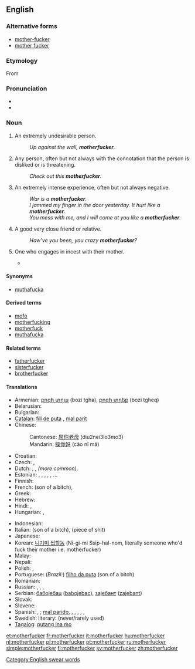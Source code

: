 ==English==

===Alternative forms===
* [[mother-fucker]]
* [[mother fucker]]

===Etymology===
From {{compound|mother|fucker}}

===Pronunciation===
* {{enPR|mŭth'er-fŭk'er, mŭth'ŭ-fŭk'er}}
* {{audio|en-us-motherfucker.ogg|Audio (US)}}

===Noun===
{{en-noun}}

# {{context|strongly|_|vulgar|offensive}} An extremely undesirable person.
#: ''Up against the wall, '''motherfucker'''.''
# {{context|strongly vulgar}} Any person, often but not always with the connotation that the person is disliked or is threatening.
#: ''Check out this '''motherfucker'''.''
# {{context|markedly vulgar}} An extremely intense experience, often but not always negative.
#: ''War is a '''motherfucker'''.''
#: ''I jammed my finger in the door yesterday. It hurt like a '''motherfucker'''.''
#: ''You mess with me, and I will come at you like a '''motherfucker'''.''
# {{context|teasingly|friendly|jokingly|vulgar}} A good very close friend or relative.
#: ''How’ve you been, you crazy '''motherfucker'''?''
# {{context|literally|vulgar}} One who engages in incest with their mother.
#* {{seeCites}}

====Synonyms====
* [[muthafucka]]

====Derived terms====
* [[mofo]]
* [[motherfucking]]
* [[motherfuck]]
* [[muthafucka]]

====Related terms====
* [[fatherfucker]]
* [[sisterfucker]]
* [[brotherfucker]]

====Translations====
{{trans-top|generic term of abuse}}
* Armenian: [[բոզի տղա]] (bozi tgha), [[բոզի տղեք]] (bozi tgheq) {{p}}
* Belarusian: {{t-|be|ублюдок|tr=ubludok|xs=Belarusian}}
* Bulgarian: {{t|bg|копеле|tr=kopele}}
* [[Catalan]]: [[fill de puta]] {{m}}, [[mal parit]] {{m}}
* Chinese:
*: Cantonese: [[屌你老母]] (diu2nei3lo3mo3)
*: Mandarin: [[操你妈]] (cāo nǐ mā)
* Croatian: {{t|hr|mamojebac}}
* Czech: {{t+|cs|zkurvysyn|m}}, {{t+|cs|mamrd|m}}
* Dutch: {{t|nl|moederneuker}} {{italbrac|never used except to be funny}}, {{t-|nl|kankerlijer}}, {{t-|nl|mogool}} ''(more common)''.
* Estonian: {{t-|et|pede}}, {{t+|et|pederast}}, {{t|et|piider}}, {{t+|et|munn}}, {{t|et|türapea}}, {{t|et|vitupea}} ...
* Finnish: {{t+|fi|kusipää}}
* French: {{t+|fr|fils de pute}} (son of a bitch), {{t|fr|nique ta mère}}
* Greek: {{t|el|paliogamiolis, paliopaparas|sc=Grek}}
* Hebrew: {{t-|he|בן זונה|tr=ben zona}}
* Hindi: {{t-|hi|मादरचोद|tr=madarchod|xs=Hindi}}, {{t|hi|कमीने|tr=kamīnē|xs=Hindi}}
* Hungarian: {{t|hu|anyaszomorító}}, {{t|hu|anyabaszó}}
{{trans-mid}}
* Indonesian: {{t|id|keparat|xs=Indonesian}}
* Italian: {{t+|it|figlio di puttana}} (son of a bitch), {{t|it|pezzo di merda}} (piece of shit)
* Japanese: {{t|ja|くそったれ|tr=kusottare}}
* Korean: [[니기미 씹할놈]] (Ni-gi-mi Ssip-hal-nom, literally someone who'd fuck their mother i.e. motherfucker)
* Malay: {{t+|ms|pukimak|xs=Malay}}
* Nepali: {{t|ne|माचिक्ने|tr=machikne|sc=Deva}}
* Polish: {{t+|pl|matkojebca|m}} {{italbrac|literally}}, {{t+|pl|skurwysyn|m}} {{italbrac|son of a bitch}}
* Portuguese: (''Brazil:'') [[filho da puta]] (son of a bitch)
* Romanian: {{t|ro|nemernic}}
* Russian: {{t+|ru|пидор|m|tr=pídor}}, {{t|ru|заёба|m|tr=zajóba}}, {{t+|ru|сука|m|f|tr=súka}},  {{t+|ru|ублюдок|tr=ubljudok}}
* Serbian: [[бабојебац]] ([[babojebac]]), [[зајебант]] ([[zajebant]])
* Slovak: {{t|sk|hajzel}}
* Slovene: {{t|sl|pizdun}}
* Spanish: {{t+|es|hijo de puta|m}}, {{t|es|hideputa|m}} {{qualifier|Spain}}; [[mal parido]], {{t+|es|huevón|m}}, {{t+|es|pendejo|m}}, {{t+|es|cojudo|m}}, {{t+|es|cojonudo|m}}, {{t+|es|trolazo|m}}, {{t+|es|rotocafé|m}} {{qualifier|Latin America}}
* Swedish: literary: {{t|sv|mammaknullare}} (never/rarely used)
* [[Tagalog]]: [[putang ina mo]]
{{trans-bottom}}

[[Category:English swear words]]

[[et:motherfucker]]
[[fr:motherfucker]]
[[it:motherfucker]]
[[hu:motherfucker]]
[[nl:motherfucker]]
[[pl:motherfucker]]
[[pt:motherfucker]]
[[ru:motherfucker]]
[[simple:motherfucker]]
[[fi:motherfucker]]
[[sv:motherfucker]]
[[zh:motherfucker]]